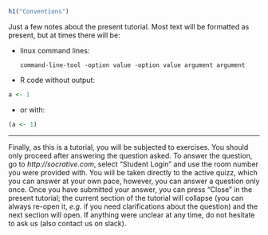 ```r
h1("Conventions")
```

Just a few notes about the present tutorial. Most text will be formatted
as present, but at times there will be:
  
- linux command lines:
  
    `command-line-tool -option value -option value argument argument`

- R code without output:
  
```r
a <- 1
```

-   or with:
```r
(a <- 1)
```

-----

Finally, as this is a tutorial, you will be subjected to exercises. You should 
only proceed after answering the question asked. To answer the question, go to
_http://socrative.com_, select "Student Login" and use the room number you were
provided with. You will be taken directly to the active quizz, which you can 
answer at your own pace, however, you can answer a question only once. Once you
have submitted your answer, you can press "Close" in the present tutorial; the
current section of the tutorial will collapse (you can always re-open it, _e.g._
if you need clarifications about the question) and the next section will open. 
If anything were unclear at any time, do not hesitate to ask us (also contact us 
on slack).

